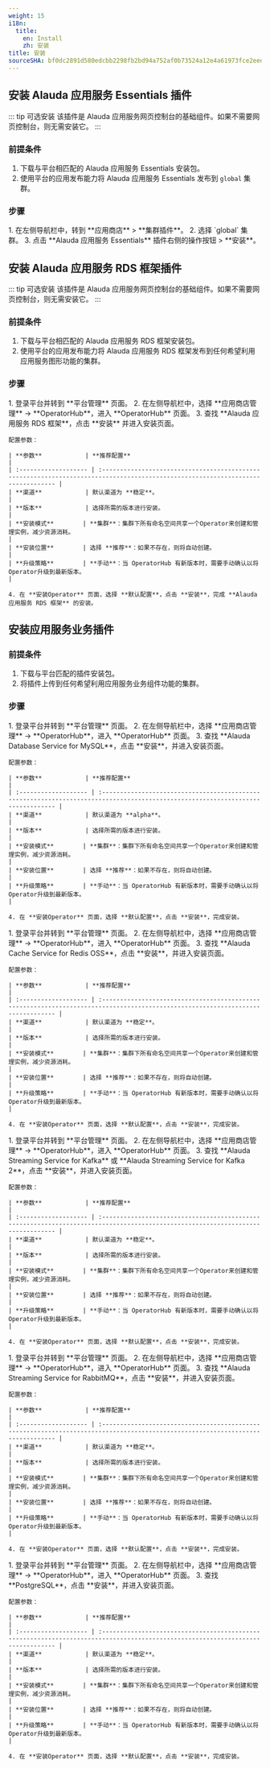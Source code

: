 ```yaml
---
weight: 15
i18n:
  title:
    en: Install
    zh: 安装
title: 安装
sourceSHA: bf0dc2891d580edcbb2298fb2bd94a752af0b73524a12e4a61973fce2eedd046
---
```


## 安装 Alauda 应用服务 Essentials 插件

::: tip 可选安装
该插件是 Alauda 应用服务网页控制台的基础组件。如果不需要网页控制台，则无需安装它。
:::

### 前提条件

1. 下载与平台相匹配的 Alauda 应用服务 Essentials 安装包。
2. 使用平台的应用发布能力将 Alauda 应用服务 Essentials 发布到 `global` 集群。

### 步骤

<Tabs>
  <Tab label="网页控制台">
    1. 在左侧导航栏中，转到 **应用商店** > **集群插件**。
    2. 选择 `global` 集群。
    3. 点击 **Alauda 应用服务 Essentials** 插件右侧的操作按钮 > **安装**。
  </Tab>
</Tabs>

## 安装 Alauda 应用服务 RDS 框架插件

::: tip 可选安装
该插件是 Alauda 应用服务网页控制台的基础组件。如果不需要网页控制台，则无需安装它。
:::

### 前提条件

1. 下载与平台相匹配的 Alauda 应用服务 RDS 框架安装包。
2. 使用平台的应用发布能力将 Alauda 应用服务 RDS 框架发布到任何希望利用应用服务图形功能的集群。

### 步骤

<Tabs>
  <Tab label="网页控制台">
    1. 登录平台并转到 **平台管理** 页面。
    2. 在左侧导航栏中，选择 **应用商店管理** -> **OperatorHub**，进入 **OperatorHub** 页面。
    3. 查找 **Alauda 应用服务 RDS 框架**，点击 **安装** 并进入安装页面。

    配置参数：

    | **参数**            | **推荐配置**                                                                                                                       |
    | :------------------- | :------------------------------------------------------------------------------------------------------------------------------- |
    | **渠道**            | 默认渠道为 **稳定**。                                                                                                              |
    | **版本**            | 选择所需的版本进行安装。                                                                                                          |
    | **安装模式**        | **集群**：集群下所有命名空间共享一个Operator来创建和管理实例，减少资源消耗。                                                            |
    | **安装位置**        | 选择 **推荐**：如果不存在，则将自动创建。                                                                                           |
    | **升级策略**        | **手动**：当 OperatorHub 有新版本时，需要手动确认以将Operator升级到最新版本。                                                             |

    4. 在 **安装Operator** 页面，选择 **默认配置**，点击 **安装**，完成 **Alauda 应用服务 RDS 框架** 的安装。
  </Tab>
</Tabs>

## 安装应用服务业务插件

### 前提条件

1. 下载与平台匹配的插件安装包。
2. 将插件上传到任何希望利用应用服务业务组件功能的集群。

### 步骤

<Tabs>
  <Tab label="MySQL">
    1. 登录平台并转到 **平台管理** 页面。
    2. 在左侧导航栏中，选择 **应用商店管理** -> **OperatorHub**，进入 **OperatorHub** 页面。
    3. 查找 **Alauda Database Service for MySQL**，点击 **安装**，并进入安装页面。


    配置参数：

    | **参数**            | **推荐配置**                                                                                                                       |
    | :------------------- | :------------------------------------------------------------------------------------------------------------------------------- |
    | **渠道**            | 默认渠道为 **alpha**。                                                                                                             |
    | **版本**            | 选择所需的版本进行安装。                                                                                                          |
    | **安装模式**        | **集群**：集群下所有命名空间共享一个Operator来创建和管理实例，减少资源消耗。                                                            |
    | **安装位置**        | 选择 **推荐**：如果不存在，则将自动创建。                                                                                           |
    | **升级策略**        | **手动**：当 OperatorHub 有新版本时，需要手动确认以将Operator升级到最新版本。                                                             |

    4. 在 **安装Operator** 页面，选择 **默认配置**，点击 **安装**，完成安装。
  </Tab>

  <Tab label="Redis">
    1. 登录平台并转到 **平台管理** 页面。
    2. 在左侧导航栏中，选择 **应用商店管理** -> **OperatorHub**，进入 **OperatorHub** 页面。
    3. 查找 **Alauda Cache Service for Redis OSS**，点击 **安装**，并进入安装页面。

    配置参数：

    | **参数**            | **推荐配置**                                                                                                                       |
    | :------------------- | :------------------------------------------------------------------------------------------------------------------------------- |
    | **渠道**            | 默认渠道为 **稳定**。                                                                                                              |
    | **版本**            | 选择所需的版本进行安装。                                                                                                          |
    | **安装模式**        | **集群**：集群下所有命名空间共享一个Operator来创建和管理实例，减少资源消耗。                                                            |
    | **安装位置**        | 选择 **推荐**：如果不存在，则将自动创建。                                                                                           |
    | **升级策略**        | **手动**：当 OperatorHub 有新版本时，需要手动确认以将Operator升级到最新版本。                                                             |

    4. 在 **安装Operator** 页面，选择 **默认配置**，点击 **安装**，完成安装。
  </Tab>

  <Tab label="Kafka">
    1. 登录平台并转到 **平台管理** 页面。
    2. 在左侧导航栏中，选择 **应用商店管理** -> **OperatorHub**，进入 **OperatorHub** 页面。
    3. 查找 **Alauda Streaming Service for Kafka** 或 **Alauda Streaming Service for Kafka 2**，点击 **安装**，并进入安装页面。

    配置参数：

    | **参数**            | **推荐配置**                                                                                                                       |
    | :------------------- | :------------------------------------------------------------------------------------------------------------------------------- |
    | **渠道**            | 默认渠道为 **稳定**。                                                                                                              |
    | **版本**            | 选择所需的版本进行安装。                                                                                                          |
    | **安装模式**        | **集群**：集群下所有命名空间共享一个Operator来创建和管理实例，减少资源消耗。                                                            |
    | **安装位置**        | 选择 **推荐**：如果不存在，则将自动创建。                                                                                           |
    | **升级策略**        | **手动**：当 OperatorHub 有新版本时，需要手动确认以将Operator升级到最新版本。                                                             |

    4. 在 **安装Operator** 页面，选择 **默认配置**，点击 **安装**，完成安装。
  </Tab>

  <Tab label="RabbitMQ">
    1. 登录平台并转到 **平台管理** 页面。
    2. 在左侧导航栏中，选择 **应用商店管理** -> **OperatorHub**，进入 **OperatorHub** 页面。
    3. 查找 **Alauda Streaming Service for RabbitMQ**，点击 **安装**，并进入安装页面。

    配置参数：

    | **参数**            | **推荐配置**                                                                                                                       |
    | :------------------- | :------------------------------------------------------------------------------------------------------------------------------- |
    | **渠道**            | 默认渠道为 **稳定**。                                                                                                              |
    | **版本**            | 选择所需的版本进行安装。                                                                                                          |
    | **安装模式**        | **集群**：集群下所有命名空间共享一个Operator来创建和管理实例，减少资源消耗。                                                            |
    | **安装位置**        | 选择 **推荐**：如果不存在，则将自动创建。                                                                                           |
    | **升级策略**        | **手动**：当 OperatorHub 有新版本时，需要手动确认以将Operator升级到最新版本。                                                             |

    4. 在 **安装Operator** 页面，选择 **默认配置**，点击 **安装**，完成安装。
  </Tab>

  <Tab label="PostgreSQL">
    1. 登录平台并转到 **平台管理** 页面。
    2. 在左侧导航栏中，选择 **应用商店管理** -> **OperatorHub**，进入 **OperatorHub** 页面。
    3. 查找 **PostgreSQL**，点击 **安装**，并进入安装页面。

    配置参数：

    | **参数**            | **推荐配置**                                                                                                                       |
    | :------------------- | :------------------------------------------------------------------------------------------------------------------------------- |
    | **渠道**            | 默认渠道为 **稳定**。                                                                                                              |
    | **版本**            | 选择所需的版本进行安装。                                                                                                          |
    | **安装模式**        | **集群**：集群下所有命名空间共享一个Operator来创建和管理实例，减少资源消耗。                                                            |
    | **安装位置**        | 选择 **推荐**：如果不存在，则将自动创建。                                                                                           |
    | **升级策略**        | **手动**：当 OperatorHub 有新版本时，需要手动确认以将Operator升级到最新版本。                                                             |

    4. 在 **安装Operator** 页面，选择 **默认配置**，点击 **安装**，完成安装。
  </Tab>
</Tabs>
